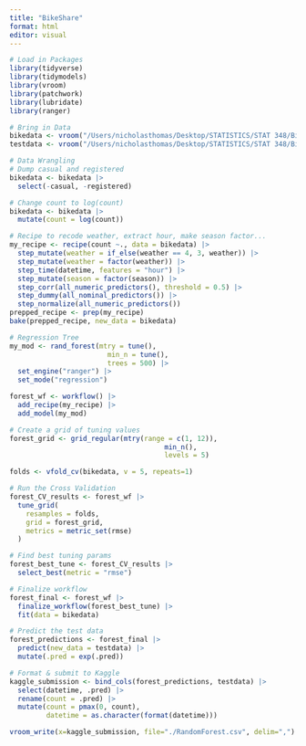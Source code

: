 ```yaml
---
title: "BikeShare"
format: html
editor: visual
---
```


```r
# Load in Packages
library(tidyverse)
library(tidymodels)
library(vroom)
library(patchwork)
library(lubridate)
library(ranger)
```

```r
# Bring in Data
bikedata <- vroom("/Users/nicholasthomas/Desktop/STATISTICS/STAT 348/BikeShare/bike-sharing-demand/train.csv")
testdata <- vroom("/Users/nicholasthomas/Desktop/STATISTICS/STAT 348/BikeShare/bike-sharing-demand/test.csv")

```

```r
# Data Wrangling
# Dump casual and registered
bikedata <- bikedata |>
  select(-casual, -registered)

# Change count to log(count)
bikedata <- bikedata |>
  mutate(count = log(count))

```

```r
# Recipe to recode weather, extract hour, make season factor...
my_recipe <- recipe(count ~., data = bikedata) |>
  step_mutate(weather = if_else(weather == 4, 3, weather)) |>
  step_mutate(weather = factor(weather)) |>
  step_time(datetime, features = "hour") |>
  step_mutate(season = factor(season)) |>
  step_corr(all_numeric_predictors(), threshold = 0.5) |>
  step_dummy(all_nominal_predictors()) |>
  step_normalize(all_numeric_predictors())
prepped_recipe <- prep(my_recipe)
bake(prepped_recipe, new_data = bikedata)
```

```r
# Regression Tree
my_mod <- rand_forest(mtry = tune(),
                        min_n = tune(),
                        trees = 500) |>
  set_engine("ranger") |>
  set_mode("regression")

forest_wf <- workflow() |>
  add_recipe(my_recipe) |>
  add_model(my_mod)

# Create a grid of tuning values
forest_grid <- grid_regular(mtry(range = c(1, 12)),
                                      min_n(),
                                      levels = 5)

folds <- vfold_cv(bikedata, v = 5, repeats=1)
```

```r
# Run the Cross Validation
forest_CV_results <- forest_wf |>
  tune_grid(
    resamples = folds,
    grid = forest_grid,
    metrics = metric_set(rmse)
  )
```

```r
# Find best tuning params
forest_best_tune <- forest_CV_results |>
  select_best(metric = "rmse")
```

```r
# Finalize workflow
forest_final <- forest_wf |>
  finalize_workflow(forest_best_tune) |>
  fit(data = bikedata)
```

```r
# Predict the test data
forest_predictions <- forest_final |>
  predict(new_data = testdata) |>
  mutate(.pred = exp(.pred))
```

```r
# Format & submit to Kaggle
kaggle_submission <- bind_cols(forest_predictions, testdata) |>
  select(datetime, .pred) |>
  rename(count = .pred) |>
  mutate(count = pmax(0, count),
         datetime = as.character(format(datetime)))

vroom_write(x=kaggle_submission, file="./RandomForest.csv", delim=",")
```
